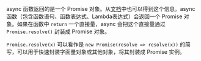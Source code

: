 async 函数返回的是一个 Promise 对象。从[文档](https://link.segmentfault.com/?enc=CnEpcEN%2BxKLw3iiuSLWWXA%3D%3D.E7RQFOqdIfiM7U7ldpjgM%2FtkBwj0V4N6l%2Ft8QjiFu6tyBSlJeux93E5%2FxRF%2FpBPATabozUupNpW2fL%2F2xo0TzMhZ9d6LGvvYaxQxq%2FTRLBUKMIKZYuQqXG7cCu18GIaf)中也可以得到这个信息。async 函数（包含函数语句、函数表达式、Lambda表达式）会返回一个 Promise 对象。如果在函数中 `return` 一个直接量，async 会把这个直接量通过 `Promise.resolve()` 封装成 Promise 对象。

`Promise.resolve(x)` 可以看作是 `new Promise(resolve => resolve(x))` 的简写，可以用于快速封装字面量对象或其他对象，将其封装成 Promise 实例。




